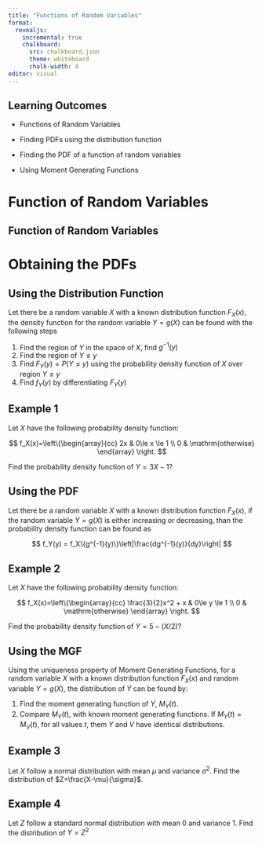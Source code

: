 ```yaml
---
title: "Functions of Random Variables"
format:
  revealjs:
    incremental: true 
    chalkboard:
      src: chalkboard.json
      theme: whiteboard
      chalk-width: 4
editor: visual
---
```


## Learning Outcomes

-   Functions of Random Variables

-   Finding PDFs using the distribution function

-   Finding the PDF of a function of random variables

-   Using Moment Generating Functions

# Function of Random Variables

## Function of Random Variables

# Obtaining the PDFs

## Using the Distribution Function

Let there be a random variable $X$ with a known distribution function $F_X(x)$, the density function for the random variable $Y=g(X)$ can be found with the following steps

::: fragment
::: nonincremental
1.  Find the region of $Y$ in the space of $X$, find $g^{-1}(y)$
2.  Find the region of $Y\le y$
3.  Find $F_Y(y)=P(Y\le y)$ using the probability density function of $X$ over region $Y\le y$
4.  Find $f_Y(y)$ by differentiating $F_Y(y)$
:::
:::

## Example 1

Let $X$ have the following probability density function:

$$
f_X(x)=\left\{\begin{array}{cc}
2x & 0\le x \le 1 \\
0 & \mathrm{otherwise}
\end{array}
\right.
$$

Find the probability density function of $Y=3X-1$?

## Using the PDF

Let there be a random variable $X$ with a known distribution function $F_X(x)$, if the random variable $Y=g(X)$ is either increasing or decreasing, than the probability density function can be found as

$$
f_Y(y) = f_X\{g^{-1}(y)\}\left|\frac{dg^{-1}(y)}{dy}\right|
$$

## Example 2

Let $X$ have the following probability density function:

$$
f_X(x)=\left\{\begin{array}{cc}
\frac{3}{2}x^2 + x & 0\le y \le 1 \\
0 & \mathrm{otherwise}
\end{array}
\right.
$$

Find the probability density function of $Y=5-(X/2)$?

## Using the MGF

Using the uniqueness property of Moment Generating Functions, for a random variable $X$ with a known distribution function $F_X(x)$ and random variable $Y=g(X)$, the distribution of $Y$ can be found by:

::: nonincremental
1.  Find the moment generating function of $Y$, $M_Y(t)$.
2.  Compare $M_Y(t)$, with known moment generating functions. If $M_Y(t)=M_V(t)$, for all values $t$, them $Y$ and $V$ have identical distributions.
:::

## Example 3

Let $X$ follow a normal distribution with mean $\mu$ and variance $\sigma^2$. Find the distribution of $Z=\frac{X-\mu}{\sigma}$.

## Example 4

Let $Z$ follow a standard normal distribution with mean $0$ and variance $1$. Find the distribution of $Y=Z^2$
